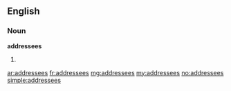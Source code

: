 ==English==

===Noun===
'''addressees'''

# {{plural of|addressee}}

[[ar:addressees]]
[[fr:addressees]]
[[mg:addressees]]
[[my:addressees]]
[[no:addressees]]
[[simple:addressees]]
